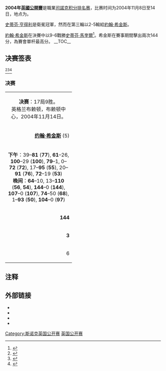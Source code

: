 {{noteTA
|G1=Snooker
}}
{{Infobox individual snooker tournament
|tournament_name=2004 [[司諾克英國公開賽|英國公開賽]]
|logo=
|caption=
|dates=2004年11月8日至14日
|venue={{tsl|en|Brighton Centre||布萊頓中心}}
|city=[[布萊頓|布萊頓]]
|country=[[英格蘭|英格蘭]]
|organisation=[[世界职业台球与斯诺克协会|世界职业台球与斯诺克协会]]
|format=[[司諾克職業選手世界排名|排名]]賽
|Total prize fund=£200,000
|winners_share=£30,000
|highest_break={{flagicon|SCO}} [[約翰·希金斯|約翰·希金斯]] (144)
|defending_champion=
|winner={{flagicon|SCO}} [[約翰·希金斯|約翰·希金斯]]
|runner_up={{flagicon|SCO}} [[史蒂芬·馬奎爾|史蒂芬·馬奎爾]]
|score=9-6
|previous=[[2003年斯诺克英国公开赛|2003]]
|next=[[2021年司諾克英國公開賽|2021]]
}}
'''2004年[[司諾克英國公開賽|英國公開賽]]'''是職業[[司諾克|司諾克]][[斯诺克世界排名|积分排名赛]]，比赛时间为2004年11月8日至14日，地点为{{tsl|en|Brighton Centre||布萊頓中心}}。

[[史蒂芬·亨得利|史蒂芬·亨得利]]是衛冕冠軍，然而在第三輪以2-5輸給[[約翰·希金斯|約翰·希金斯]]。

[[約翰·希金斯|約翰·希金斯]]在決賽中以9-6戰勝[[史蒂芬·馬奎爾|史蒂芬·馬奎爾]]<ref name=WWWSnooker>{{cite web | url=http://www.snooker.org/trn/0405/bo2004_res.shtml | title=British Open 2004 | publisher=www.snooker.org (WWW Snooker) | accessdate=2010-09-04 | archiveurl=https://www.webcitation.org/5uRLBX3Id?url=http://www.snooker.org/trn/0405/bo2004_res.shtml | archivedate=2010-11-22 | dead-url=no }}</ref>。希金斯在賽事期間擊出兩次144分，為賽會單杆最高分。
__TOC__
{{clear}}

== 决赛签表 ==
<ref name=Everton14Nov04>{{cite news | url=http://www.independent.co.uk/sport/general/snooker-osullivan-tips-maguire-533202.html | title=Snooker: O'Sullivan tips Maguire | publisher=''[[The_Independent|The Independent]]'' | first=Clive | last=Everton | authorlink=Clive Everton | date=2004-11-14 | accessdate=2010-09-05}}</ref><ref name=BBC7Nov04>{{cite news | url=http://news.bbc.co.uk/sport1/hi/other_sports/snooker/3990541.stm | title=O'Sullivan expecting tough test | publisher=[[BBC_Sport|BBC Sport]] | date=2004-11-07 | accessdate=2010-09-04 | archive-date=2019-01-24 | archive-url=https://web.archive.org/web/20190124111655/http://news.bbc.co.uk/sport1/hi/other_sports/snooker/3990541.stm | dead-url=no }}</ref><ref name=Yates9Nov04>{{cite news | url=http://www.timesonline.co.uk/tol/sport/article1076777.ece | title=Ding looks good bet to build on exceptional promise | publisher=''[[The_Times|The Times]]'' | first=Phil | last=Yates | date=2004-11-09 | accessdate=2010-09-05}}</ref>
{{48TeamBracket|
| RD1= 第一輪<br/>9局5勝
| RD2= 第二輪<br/>9局5勝
| RD3= 第三輪<br/>9局5勝
| RD4= 半準決賽<br/>9局5勝
| RD5= 準決賽<br/>11局6勝
| RD6= 決賽<br/>17局9勝
| RD1-seed01 = 28
| RD1-team01 = {{flagicon|ENG}} '''[[罗伯特·米尔金斯|罗伯特·米尔金斯]]'''
| RD1-score01 = '''5
| RD1-seed02 =
| RD1-team02 = {{flagicon|ENG}} [[大卫·罗|大卫·罗]]
| RD1-score02 = 3
| RD1-seed03 = 19
| RD1-team03 = {{flagicon|ENG}} '''[[阿利斯特·卡特|阿利斯特·卡特]]'''
| RD1-score03 = '''5
| RD1-seed04 =
| RD1-team04 = {{flagicon|BEL}} [[布约恩·汉内维尔|布约恩·汉内维尔]]
| RD1-score04 = 0
| RD1-seed05 = 21
| RD1-team05 = {{flagicon|ENG}} '''[[巴里·品吉斯|巴里·品吉斯]]'''
| RD1-score05 = '''5
| RD1-seed06 =
| RD1-team06 = {{flagicon|ENG}} [[奈傑爾·邦德|奈傑爾·邦德]]
| RD1-score06 = 2
| RD1-seed07 = 27
| RD1-team07 = {{flagicon|SCO}} '''[[乔·亨利|乔·亨利]]'''
| RD1-score07 = '''5'''
| RD1-seed08 =
| RD1-team08 = {{flagicon|ENG}} [[馬克·戴維斯_(司諾克運動員)|馬克·戴維斯]]
| RD1-score08 = 4
| RD1-seed09 = 20
| RD1-team09 = {{flagicon|ENG}} [[喬·佩里_(司諾克運動員)|喬·佩里]]
| RD1-score09 = 4
| RD1-seed10 =
| RD1-team10 = {{flagicon|ENG}} '''[[巴里·霍金斯|巴里·霍金斯]]'''
| RD1-score10 = '''5'''
| RD1-seed11 = 26
| RD1-team11 = {{flagicon|NIR}} [[傑拉德·格林_(司諾克運動員)|傑拉德·格林]]
| RD1-score11 = 1
| RD1-seed12 =
| RD1-team12 = {{flagicon|ENG}} '''[[史都華·賓漢|史都華·賓漢]]'''
| RD1-score12 = '''5'''
| RD1-seed13 = 29
| RD1-team13 = {{flagicon|ENG}} '''[[迈克尔·霍尔特|迈克尔·霍尔特]]'''
| RD1-score13 = '''5
| RD1-seed14 =
| RD1-team14 = {{flagicon|ENG}} [[戴维·哈罗德|戴维·哈罗德]]
| RD1-score14 = 2
| RD1-seed15 = 17
| RD1-team15 = {{flagicon|ENG}} [[伊恩·麦克洛克|伊恩·麦克洛克]]
| RD1-score15 = 2
| RD1-seed16 =
| RD1-team16 = {{flagicon|ENG}} '''[[肖恩·墨菲|肖恩·墨菲]]'''
| RD1-score16 = '''5
| RD1-seed17 = 30
| RD1-team17 = {{flagicon|NIR}} [[乔·斯维尔|乔·斯维尔]]
| RD1-score17 = 4
| RD1-seed18 =
| RD1-team18 = {{flagicon|ENG}} '''[[乔·乔吉亚|乔·乔吉亚]]'''
| RD1-score18 = 5
| RD1-seed19 = 25
| RD1-team19 = {{nowrap|{{flagicon|ENG}} '''[[安东尼·汉密尔顿|安东尼·汉密尔顿]]'''}}
| RD1-score19 = '''5'''
| RD1-seed20 =
| RD1-team20 = {{flagicon|ENG}} [[麦克·邓恩|麦克·邓恩]]
| RD1-score20 = 1
| RD1-seed21 = 22
| RD1-team21 = {{flagicon|MLT}} [[托尼·德拉科|托尼·德拉科]]
| RD1-score21 = 0
| RD1-seed22 =
| RD1-team22 = {{flagicon|CHN}} '''[[丁俊晖|丁俊晖]]'''
| RD1-score22 = '''5
| RD1-seed23 = 24
| RD1-team23 = {{flagicon|SCO}} '''[[史蒂芬·馬奎爾|史蒂芬·馬奎爾]]'''
| RD1-score23 = '''5
| RD1-seed24 =
| RD1-team24 = {{nowrap|{{flagicon|AUS}} [[尼尔·罗伯逊|尼尔·罗伯逊]]}}
| RD1-score24 = 3
| RD1-seed25 = 18
| RD1-team25 = {{flagicon|AUS}} '''[[昆廷·汉恩|昆廷·汉恩]]'''
| RD1-score25 = '''5
| RD1-seed26 =
| RD1-team26 = {{flagicon|WAL}} [[瑞恩·戴|瑞恩·戴]]
| RD1-score26 = 3
| RD1-seed27 = 32
| RD1-team27 = {{flagicon|WAL}} [[多米尼克·戴尔|多米尼克·戴尔]]
| RD1-score27 = 0
| RD1-seed28 =
| RD1-team28 = {{flagicon|ENG}} '''[[安迪·希克斯|安迪·希克斯]]'''
| RD1-score28 = '''5
| RD1-seed29 = 23
| RD1-team29 = {{flagicon|ENG}} '''[[馬克·金恩|馬克·金]]'''
| RD1-score29 = '''5'''
| RD1-seed30 =
| RD1-team30 = {{flagicon|ENG}} [[马克·塞尔比|马克·塞尔比]]
| RD1-score30 = 2
| RD1-seed31 = 31
| RD1-team31 = {{flagicon|ENG}} '''[[约翰·帕洛特|约翰·帕洛特]]'''
| RD1-score31 = '''5'''
| RD1-seed32 = 
| RD1-team32 = {{flagicon|SCO}} [[杰米·伯内特|杰米·伯内特]]
| RD1-score32 = 3
| RD2-seed01 = 1
| RD2-team01 = {{flagicon|SCO}} '''[[史蒂芬·亨德利|史蒂芬·亨德利]]'''
| RD2-score01 = '''5
| RD2-seed02 = 28
| RD2-team02 = {{flagicon|ENG}} [[罗伯特·米尔金斯|罗伯特·米尔金斯]]
| RD2-score02 = 1
| RD2-seed03 = 10
| RD2-team03 = {{flagicon|SCO}} [[阿倫·麥克馬納斯|艾倫·麥克馬納斯]]
| RD2-score03 = 2
| RD2-seed04 = 19
| RD2-team04 = {{flagicon|ENG}} '''[[阿利斯特·卡特|阿利斯特·卡特]]'''
| RD2-score04 = '''5
| RD2-seed05 = 14
| RD2-team05 = {{flagicon|ENG}}	[[大卫·格雷|大卫·格雷]]
| RD2-score05 = 3
| RD2-seed06 = 21
| RD2-team06 = {{flagicon|ENG}} '''[[巴里·品吉斯|巴里·品吉斯]]'''
| RD2-score06 = '''5
| RD2-seed07 = 5
| RD2-team07 = {{flagicon|SCO}} '''[[约翰·希金斯|约翰·希金斯]]'''
| RD2-score07 = '''5
| RD2-seed08 = 27
| RD2-team08 = {{flagicon|SCO}} [[乔·亨利|乔·亨利]]
| RD2-score08 = 1
| RD2-seed09 = 8
| RD2-team09 = {{flagicon|ENG}} [[彼得·艾伯顿|彼得·艾伯顿]]
| RD2-score09 = 3
| RD2-seed10 =
| RD2-team10 = {{flagicon|ENG}} '''[[巴里·霍金斯|巴里·霍金斯]]'''
| RD2-score10 = '''5
| RD2-seed11 = 13
| RD2-team11 = {{flagicon|ENG}}	[[史蒂夫·戴维斯|史蒂夫·戴维斯]]
| RD2-score11 = 4
| RD2-seed12 =
| RD2-team12 = {{flagicon|ENG}} '''[[史都華·賓漢|史都華·賓漢]]'''
| RD2-score12 = '''5
| RD2-seed13 = 15
| RD2-team13 = {{flagicon|SCO}} [[格林美·杜特|格雷姆·多特]]
| RD2-score13 = 1
| RD2-seed14 = 29
| RD2-team14 = {{flagicon|ENG}} '''[[迈克尔·霍尔特|迈克尔·霍尔特]]'''
| RD2-score14 = '''5
| RD2-seed15 = 4
| RD2-team15 = {{flagicon|ENG}} [[保罗·亨特|保罗·亨特]]
| RD2-score15 = 3
| RD2-seed16 =
| RD2-team16 = {{flagicon|ENG}} '''[[肖恩·墨菲|肖恩·墨菲]]'''
| RD2-score16 = '''5
| RD2-seed17 = 3
| RD2-team17 = {{flagicon|WAL}} '''[[马克·威廉姆斯|马克·威廉姆斯]]'''
| RD2-score17 = '''5
| RD2-seed18 = 
| RD2-team18 = {{flagicon|ENG}} [[乔·乔吉亚|乔·乔吉亚]]
| RD2-score18 = 1
| RD2-seed19 = 12
| RD2-team19 = {{flagicon|SCO}} [[克里斯·斯莫|克里斯·斯莫]]
| RD2-score19 = 2
| RD2-seed20 = 25
| RD2-team20 = {{nowrap|{{flagicon|ENG}} '''[[安东尼·汉密尔顿|安东尼·汉密尔顿]]'''}}
| RD2-score20 = '''5
| RD2-seed21 = 11
| RD2-team21 = {{flagicon|ENG}} [[吉米·怀特|吉米·怀特]]
| RD2-score21 = 1
| RD2-seed22 =
| RD2-team22 = {{flagicon|CHN}} '''[[丁俊晖|丁俊晖]]'''
| RD2-score22 = '''5
| RD2-seed23 = 6
| RD2-team23 = {{flagicon|WAL}} [[马修·史蒂文斯|马修·史蒂文斯]]
| RD2-score23 = 0
| RD2-seed24 = 24
| RD2-team24 = {{flagicon|SCO}} '''[[史蒂芬·馬奎爾|史蒂芬·馬奎爾]]'''
| RD2-score24 = '''5
| RD2-seed25 = 7
| RD2-team25 = {{flagicon|IRE}} '''[[肯·达赫迪|肯·达赫迪]]'''
| RD2-score25 = '''5
| RD2-seed26 = 18
| RD2-team26 = {{flagicon|AUS}} [[昆廷·汉恩|昆廷·汉恩]]
| RD2-score26 = 1
| RD2-seed27 = 16
| RD2-team27 = {{flagicon|HKG}} [[傅家俊|傅家俊]]
| RD2-score27 = 2
| RD2-seed28 = 
| RD2-team28 = {{flagicon|ENG}} '''[[安迪·希克斯|安迪·希克斯]]'''
| RD2-score28 = '''5'''
| RD2-seed29 = 9
| RD2-team29 = {{flagicon|ENG}} '''[[史蒂芬·李|史蒂芬·李]]'''
| RD2-score29 = '''5
| RD2-seed30 = 23
| RD2-team30 = {{flagicon|ENG}} [[馬克·金恩|馬克·金]]
| RD2-score30 = 4
| RD2-seed31 = 2
| RD2-team31 = {{flagicon|ENG}} '''[[罗尼·奥沙利文|罗尼·奥沙利文]]'''
| RD2-score31 = '''5'''
| RD2-seed32 = 31
| RD2-team32 = {{flagicon|ENG}} [[约翰·帕洛特|约翰·帕洛特]]
| RD2-score32 = 2
| RD3-seed01 = 1
| RD3-team01 = {{flagicon|SCO}} '''[[史蒂芬·亨德利|史蒂芬·亨德利]]'''
| RD3-score01 = '''5
| RD3-seed02 = 19
| RD3-team02 = {{flagicon|ENG}} [[阿利斯特·卡特|阿利斯特·卡特]]
| RD3-score02 = 4
| RD3-seed03 = 21
| RD3-team03 = {{flagicon|ENG}} [[巴里·品吉斯|巴里·品吉斯]]
| RD3-score03 = 3
| RD3-seed04 = 5
| RD3-team04 = {{flagicon|SCO}} '''[[约翰·希金斯|约翰·希金斯]]'''
| RD3-score04 = '''5
| RD3-seed05 = 
| RD3-team05 = {{flagicon|ENG}} '''[[巴里·霍金斯|巴里·霍金斯]]'''
| RD3-score05 = '''5
| RD3-seed06 =
| RD3-team06 = {{flagicon|ENG}} [[史都華·賓漢|史都華·賓漢]]
| RD3-score06 = 4
| RD3-seed07 = 29
| RD3-team07 = {{flagicon|ENG}} [[迈克尔·霍尔特|迈克尔·霍尔特]]
| RD3-score07 = 3
| RD3-seed08 = 
| RD3-team08 = {{flagicon|ENG}} '''[[肖恩·墨菲|肖恩·墨菲]]'''
| RD3-score08 = '''5
| RD3-seed09 = 3
| RD3-team09 = {{flagicon|WAL}} [[马克·威廉姆斯|马克·威廉姆斯]]
| RD3-score09 = 3
| RD3-seed10 = 25
| RD3-team10 = {{nowrap|{{flagicon|ENG}} '''[[安东尼·汉密尔顿|安东尼·汉密尔顿]]'''}}
| RD3-score10 = '''5
| RD3-seed11 =
| RD3-team11 = {{flagicon|CHN}} [[丁俊晖|丁俊晖]]
| RD3-score11 = 2
| RD3-seed12 = 24
| RD3-team12 = {{flagicon|SCO}} '''[[史蒂芬·馬奎爾|史蒂芬·馬奎爾]]'''
| RD3-score12 = '''5
| RD3-seed13 = 7
| RD3-team13 = {{flagicon|IRE}} [[肯·达赫迪|肯·达赫迪]]
| RD3-score13 = 4
| RD3-seed14 = 
| RD3-team14 = {{flagicon|ENG}} '''[[安迪·希克斯|安迪·希克斯]]'''
| RD3-score14 = '''5
| RD3-seed15 = 9
| RD3-team15 = {{flagicon|ENG}} [[史蒂芬·李|史蒂芬·李]]
| RD3-score15 = 0
| RD3-seed16 = 2
| RD3-team16 = {{flagicon|ENG}} '''[[罗尼·奥沙利文|罗尼·奥沙利文]]'''
| RD3-score16 = '''5
| RD4-seed01 = 1
| RD4-team01 = {{flagicon|SCO}} [[史蒂芬·亨德利|史蒂芬·亨德利]]
| RD4-score01 = 2
| RD4-seed02 = 5
| RD4-team02 = {{flagicon|SCO}} '''[[约翰·希金斯|约翰·希金斯]]'''
| RD4-score02 = '''5
| RD4-seed03 = 
| RD4-team03 = {{flagicon|ENG}} [[巴里·霍金斯|巴里·霍金斯]]
| RD4-score03 = 3
| RD4-seed04 = 
| RD4-team04 = {{flagicon|ENG}} '''[[肖恩·墨菲|肖恩·墨菲]]'''
| RD4-score04 = '''5
| RD4-seed05 = 25
| RD4-team05 = {{nowrap|{{flagicon|ENG}} [[安东尼·汉密尔顿|安东尼·汉密尔顿]]}}
| RD4-score05 = 0
| RD4-seed06 = 24
| RD4-team06 = {{flagicon|SCO}} '''[[史蒂芬·馬奎爾|史蒂芬·馬奎爾]]'''
| RD4-score06 = '''5
| RD4-seed07 = 
| RD4-team07 = {{flagicon|ENG}} [[安迪·希克斯|安迪·希克斯]]
| RD4-score07 = 1
| RD4-seed08 = 2
| RD4-team08 = {{flagicon|ENG}} '''[[罗尼·奥沙利文|罗尼·奥沙利文]]'''
| RD4-score08 = '''5
| RD5-seed01 = 5
| RD5-team01 = {{flagicon|SCO}} '''[[约翰·希金斯|约翰·希金斯]]'''
| RD5-score01 = '''6
| RD5-seed02 = 
| RD5-team02 = {{flagicon|ENG}} [[肖恩·墨菲|肖恩·墨菲]]
| RD5-score02 = 0
| RD5-seed03 = 24
| RD5-team03 = {{nowrap|{{flagicon|SCO}} '''[[史蒂芬·馬奎爾|史蒂芬·馬奎爾]]'''}}
| RD5-score03 = '''6
| RD5-seed04 = 2
| RD5-team04 = {{nowrap|{{flagicon|ENG}} [[罗尼·奥沙利文|罗尼·奥沙利文]]}}
| RD5-score04 = 1
| RD6-seed01 = 5
| RD6-team01 = {{flagicon|SCO}} '''[[约翰·希金斯|约翰·希金斯]]'''
| RD6-score01 = '''9
| RD6-seed02 = 24
| RD6-team02 = {{nowrap|{{flagicon|SCO}} [[史蒂芬·馬奎爾|史蒂芬·馬奎爾]]}}
| RD6-score02 = 6
}}

===决赛===
{| class="wikitable" style="font-size: 95%; margin: 1em auto 1em auto;"
|-
| colspan="3" align="center" bgcolor="**ffd700" | '''决赛'''：17局9胜。<br />英格兰布赖顿，布赖顿中心，2004年11月14日。
|-
| width="200" align="right" | '''[[约翰·希金斯|约翰·希金斯]]''' (5)<br/>{{SCO}} 
| width="100" align="center" | '''9'''–6
| width="200" | [[史蒂芬·马奎尔|史蒂芬·马奎尔]] (24)<br/>{{SCO}}
|-
| colspan="3" align="center" style="font-size: 100%" |'''下午'''：39–'''81''' ('''77'''), '''61'''–26, '''100'''–29 ('''100'''), '''79'''–1, 0–'''72''' ('''72'''), 17–'''95''' ('''55'''), 20–'''91''' ('''76'''), '''72'''–19 ('''53''') <br/>'''晚间'''：'''64'''–10, 13–'''110''' ('''56''', '''54'''), '''144'''–0 ('''144'''), '''107'''–0 ('''107'''), '''74'''–50 ('''68'''), 1–'''93''' ('''50'''), '''104'''–0 ('''97''')
|-
| align="right" | '''144'''
| align="center" | 單杆最高分
| align="left" | 77
|-
| align="right" | '''3'''
| align="center" | 單杆破百
| align="left" | 0
|-
| align="right" | 6
| align="center" | 單杆50+
| align="left" | '''7'''
|}

== 注释 ==
{{Reflist|2}}

== 外部链接==
* {{cite news | url=http://news.bbc.co.uk/sport1/hi/other_sports/snooker/3987191.stm | title=British Open draw | publisher=[[BBC_Sport|BBC Sport]] | date=2004-11-13 | accessdate=2011-01-12 | archiveurl=https://www.webcitation.org/5uRMil1ME?url=http://news.bbc.co.uk/sport2/hi/other_sports/snooker/3987191.stm | archivedate=2010-11-22 | dead-url=no }}
* {{cite news | url=http://www.snooker.org/trn/0405/bo2004_res.shtml | title=British Open 2004 | publisher=WWW Snooker | work=www.snooker.org | accessdate=2011-01-12 | archiveurl=https://www.webcitation.org/5uRLBX3Id?url=http://www.snooker.org/trn/0405/bo2004_res.shtml | archivedate=2010-11-22 | dead-url=no }}
* {{cite news|url=http://www.snooker.org/Rnk/0405/ranking.asp|title=Embassy World Rankings 2004/2005|publisher=WWW Snooker|work=www.snooker.org|accessdate=2011-01-12|archiveurl=https://www.webcitation.org/5uRNgbFVo?url=http://www.snooker.org/Rnk/0405/ranking.asp|archivedate=2010-11-22|dead-url=no}}
* {{cite news|first=Chris|last=Turner|url=http://www.cajt.pwp.blueyonder.co.uk/brit.html|title=Embassy World Rankings 2004/2005|publisher=Chris Turner's Snooker Archive|work=www.cajt.pwp.blueyonder.co.uk|accessdate=2011-01-12|archiveurl=https://www.webcitation.org/5uRNgbFVo?url=http://www.snooker.org/Rnk/0405/ranking.asp|archivedate=2010-11-22|dead-url=no}}

{{斯诺克赛季04-05}}
{{British Open (snooker)}}



[[Category:斯诺克英国公开赛|Category:斯诺克英国公开赛]]
[[Category:2004年斯诺克|英国公开赛]]